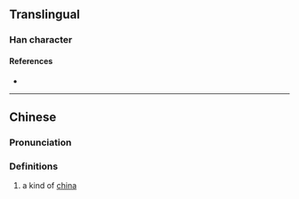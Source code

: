 {{character info/new}}
==Translingual==

===Han character===
{{Han char|rn=86|rad=火|as=05|sn=9|four=|canj=FMR|ids=⿰火石}}

====References====
* {{Han ref|kx=0669.101|hdz=32195.020|uh=70BB|ud=28859}}

----

==Chinese==
{{zh-forms}}

===Pronunciation===
{{zh-pron
|m=shí
|c=sek6
|mc=
|oc=
|ma=
|cat=n
}}

===Definitions===
{{zh-hanzi}}

# a kind of [[china]]